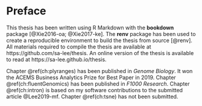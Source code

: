 # Preface {-}

This thesis has been written using R Markdown with the **bookdown**
package [@Xie2016-oa; @Xie2017-ke]. The **renv** package
has been used to create a reproducible environment to build the thesis from source [@renv]. All materials required to compile the thesis are available at https://github.com/sa-lee/thesis. An online version of the thesis is available to read at https://sa-lee.github.io/thesis.

Chapter \@ref(ch:plyranges) has been published in _Genome Biology_. It
won the ACEMS Business Analytics Prize for Best Paper in 2019. Chapter \@ref(ch:fluentGenomics) has been published in _F1000 Research_.  Chapter
\@ref(ch:intron) is based on my software contributions to the submitted
article @Lee2019-mf. Chapter \@ref(ch:tsne) has not been submitted.


\clearpage\pagenumbering{arabic}\setcounter{page}{0}
